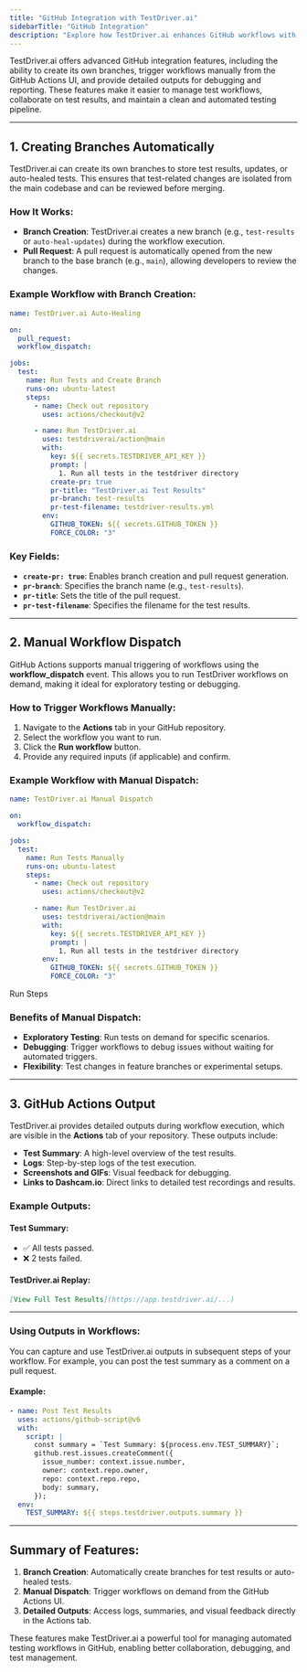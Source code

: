 ```yaml
---
title: "GitHub Integration with TestDriver.ai"
sidebarTitle: "GitHub Integration"
description: "Explore how TestDriver.ai enhances GitHub workflows with branch creation, manual dispatch, and detailed outputs for seamless test management."
---
```


TestDriver.ai offers advanced GitHub integration features, including the ability to create its own branches, trigger workflows manually from the GitHub Actions UI, and provide detailed outputs for debugging and reporting. These features make it easier to manage test workflows, collaborate on test results, and maintain a clean and automated testing pipeline.

---

## 1. **Creating Branches Automatically**

TestDriver.ai can create its own branches to store test results, updates, or auto-healed tests. This ensures that test-related changes are isolated from the main codebase and can be reviewed before merging.

### How It Works:
- **Branch Creation**: TestDriver.ai creates a new branch (e.g., `test-results` or `auto-heal-updates`) during the workflow execution.
- **Pull Request**: A pull request is automatically opened from the new branch to the base branch (e.g., `main`), allowing developers to review the changes.

### Example Workflow with Branch Creation:

```yaml
name: TestDriver.ai Auto-Healing

on:
  pull_request:
  workflow_dispatch:

jobs:
  test:
    name: Run Tests and Create Branch
    runs-on: ubuntu-latest
    steps:
      - name: Check out repository
        uses: actions/checkout@v2

      - name: Run TestDriver.ai
        uses: testdriverai/action@main
        with:
          key: ${{ secrets.TESTDRIVER_API_KEY }}
          prompt: |
            1. Run all tests in the testdriver directory
          create-pr: true
          pr-title: "TestDriver.ai Test Results"
          pr-branch: test-results
          pr-test-filename: testdriver-results.yml
        env:
          GITHUB_TOKEN: ${{ secrets.GITHUB_TOKEN }}
          FORCE_COLOR: "3"

```

### Key Fields:
- **`create-pr: true`**: Enables branch creation and pull request generation.
- **`pr-branch`**: Specifies the branch name (e.g., `test-results`).
- **`pr-title`**: Sets the title of the pull request.
- **`pr-test-filename`**: Specifies the filename for the test results.

---

## 2. **Manual Workflow Dispatch**

GitHub Actions supports manual triggering of workflows using the **workflow_dispatch** event. This allows you to run TestDriver workflows on demand, making it ideal for exploratory testing or debugging.

### How to Trigger Workflows Manually:
1. Navigate to the **Actions** tab in your GitHub repository.
2. Select the workflow you want to run.
3. Click the **Run workflow** button.
4. Provide any required inputs (if applicable) and confirm.

### Example Workflow with Manual Dispatch:

```yaml
name: TestDriver.ai Manual Dispatch

on:
  workflow_dispatch:

jobs:
  test:
    name: Run Tests Manually
    runs-on: ubuntu-latest
    steps:
      - name: Check out repository
        uses: actions/checkout@v2

      - name: Run TestDriver.ai
        uses: testdriverai/action@main
        with:
          key: ${{ secrets.TESTDRIVER_API_KEY }}
          prompt: |
            1. Run all tests in the testdriver directory
        env:
          GITHUB_TOKEN: ${{ secrets.GITHUB_TOKEN }}
          FORCE_COLOR: "3"


```

Run Steps

### Benefits of Manual Dispatch:
- **Exploratory Testing**: Run tests on demand for specific scenarios.
- **Debugging**: Trigger workflows to debug issues without waiting for automated triggers.
- **Flexibility**: Test changes in feature branches or experimental setups.

---

## 3. **GitHub Actions Output**

TestDriver.ai provides detailed outputs during workflow execution, which are visible in the **Actions** tab of your repository. These outputs include:
- **Test Summary**: A high-level overview of the test results.
- **Logs**: Step-by-step logs of the test execution.
- **Screenshots and GIFs**: Visual feedback for debugging.
- **Links to Dashcam.io**: Direct links to detailed test recordings and results.

### Example Outputs:

#### **Test Summary**:
- ✅ All tests passed.
- ❌ 2 tests failed.

#### **TestDriver.ai Replay**:

```markdown
[View Full Test Results](https://app.testdriver.ai/...)
```

---

### Using Outputs in Workflows:
You can capture and use TestDriver.ai outputs in subsequent steps of your workflow. For example, you can post the test summary as a comment on a pull request.

#### Example:


```yaml
- name: Post Test Results
  uses: actions/github-script@v6
  with:
    script: |
      const summary = `Test Summary: ${process.env.TEST_SUMMARY}`;
      github.rest.issues.createComment({
        issue_number: context.issue.number,
        owner: context.repo.owner,
        repo: context.repo.repo,
        body: summary,
      });
  env:
    TEST_SUMMARY: ${{ steps.testdriver.outputs.summary }}

```

---

## Summary of Features:
1. **Branch Creation**: Automatically create branches for test results or auto-healed tests.
2. **Manual Dispatch**: Trigger workflows on demand from the GitHub Actions UI.
3. **Detailed Outputs**: Access logs, summaries, and visual feedback directly in the Actions tab.

These features make TestDriver.ai a powerful tool for managing automated testing workflows in GitHub, enabling better collaboration, debugging, and test management.
